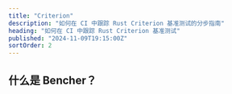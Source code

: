 ```yaml
---
title: "Criterion"
description: "如何在 CI 中跟踪 Rust Criterion 基准测试的分步指南"
heading: "如何在 CI 中跟踪 Rust Criterion 基准测试"
published: "2024-11-09T19:15:00Z"
sortOrder: 2
---
```



<Intro
  text="如何使用Criterion对Rust代码进行基准测试"
  url="/zh/learn/benchmarking/rust/criterion/"
  name="Criterion"
/>

## 什么是 Bencher？

<BencherIntro />

<Steps
  adapter="rust_criterion"
  url="/zh/docs/explanation/adapters/#-rust-criterion"
/>

<RustCriterion />

<br />

<CallToAction lang={Language.zh} />
